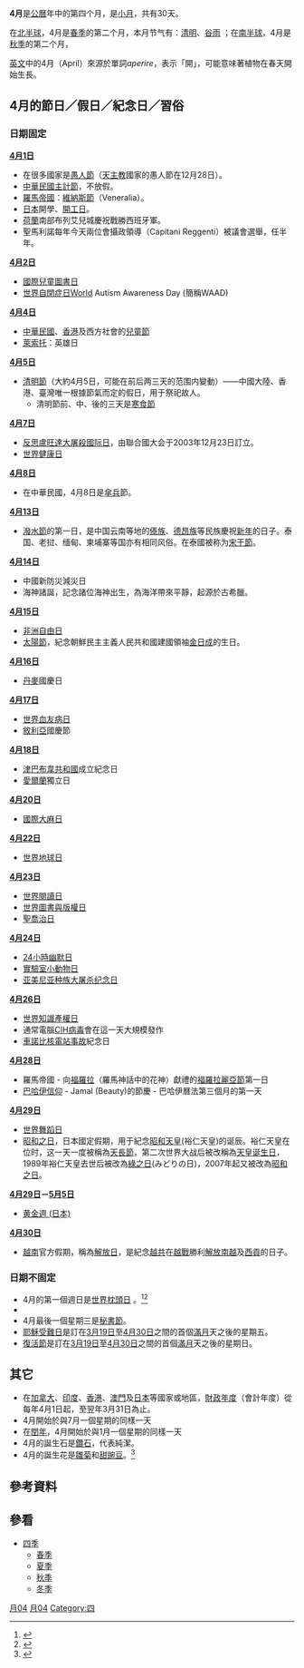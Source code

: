 {{noteTA
|G1=地名
|G2=核能
}}
{{Otheruses
|subject=公历4月
|other=4月的其他意思
|四月
}}
{{DayInMonth|4}}

'''4月'''是[[公曆|公曆]]年中的第四个月，是[[小月|小月]]，共有30天。 

在[[北半球|北半球]]，4月是[[春季|春季]]的第二个月，本月节气有：[[清明|清明]]、[[谷雨|谷雨]] ；在[[南半球|南半球]]，4月是[[秋季|秋季]]的第二个月，

[[英文|英文]]中的4月（April）來源於單詞''aperire''，表示「開」，可能意味著植物在春天開始生長。

== 4月的節日／假日／紀念日／習俗 ==
=== 日期固定 ===
'''[[4月1日|4月1日]]'''
* 在很多國家是[[愚人節|愚人節]]（[[天主教|天主教]]國家的愚人節在12月28日）。
* [[中華民國|中華民國]][[主計節|主計節]]，不放假。
* [[羅馬帝國|羅馬帝國]]：[[維納斯節|維納斯節]]（Veneralia）。
* [[日本|日本]]開學、[[開工日|開工日]]。
* [[荷蘭|荷蘭]]南部布列艾兒城慶祝戰勝西班牙軍。
* 聖馬利諾每年今天兩位會攝政領導（Capitani Reggenti）被議會選舉，任半年。

'''[[4月2日|4月2日]]'''
* [[國際兒童圖書日|國際兒童圖書日]]
* [[世界自閉症日|世界自閉症日]]World Autism Awareness Day (簡稱WAAD)
'''[[4月4日|4月4日]]'''
* [[中華民國|中華民國]]、[[香港|香港]]及西方社會的[[兒童節|兒童節]]
* [[萊索托|萊索托]]：英雄日

'''[[4月5日|4月5日]]'''
* [[清明節|清明節]]（大約4月5日，可能在前后两三天的范围内變動）——中國大陸、香港、臺灣唯一根據節氣而定的假日，用于祭祀故人。
** 清明節前、中、後的三天是[[寒食節|寒食節]]
 
'''[[4月7日|4月7日]]'''
* [[反思盧旺達大屠殺國际日|反思盧旺達大屠殺國际日]]，由聯合國大会于2003年12月23日訂立。
* [[世界健康日|世界健康日]]

'''[[4月8日|4月8日]]'''
* 在中華民國，4月8日是[[傘兵|傘兵]]節。

'''[[4月13日|4月13日]]'''
* [[潑水節|潑水節]]的第一日，是中国云南等地的[[傣族|傣族]]、[[德昂族|德昂族]]等民族慶祝[[新年|新年]]的日子。泰国、老挝、缅甸、柬埔寨等国亦有相同风俗。在泰國被称为[[宋干節|宋干節]]。

'''[[4月14日|4月14日]]'''
*中國新防災減災日
*海神諸誕，記念諸位海神出生，為海洋帶來平靜，起源於古希臘。

'''[[4月15日|4月15日]]'''
* [[非洲自由日|非洲自由日]]
* [[太陽節_(朝鮮)|太陽節]]，紀念朝鮮民主主義人民共和國建國領袖[[金日成|金日成]]的生日。

'''[[4月16日|4月16日]]'''
* [[丹麥|丹麥]]國慶日

'''[[4月17日|4月17日]]'''
* [[世界血友病日|世界血友病日]]
* [[敘利亞|敘利亞]]國慶節

'''[[4月18日|4月18日]]'''
* [[津巴布韋共和國|津巴布韋共和國]]成立紀念日
* [[愛爾蘭|愛爾蘭]]獨立日
'''[[4月20日|4月20日]]'''
* [[420_(大麻文化)|國際大麻日]]
'''[[4月22日|4月22日]]'''
* [[世界地球日|世界地球日]]

'''[[4月23日|4月23日]]'''
* [[世界閱讀日|世界閱讀日]]
* [[世界圖書與版權日|世界圖書與版權日]]
* [[聖喬治日|聖喬治日]]

'''[[4月24日|4月24日]]'''
* [[24小時幽默日|24小時幽默日]]
* [[實驗室小動物日|實驗室小動物日]]
* [[亚美尼亚种族大屠杀纪念日|亚美尼亚种族大屠杀纪念日]]

'''[[4月26日|4月26日]]'''
* [[世界知識產權日|世界知識產權日]]
* 通常電腦[[CIH病毒|CIH病毒]]會在這一天大規模發作
* [[車諾比核電站事故|車諾比核電站事故]]紀念日

'''[[4月28日|4月28日]]'''
* 羅馬帝國 - 向[[佛洛拉|福羅拉]]（羅馬神話中的花神）獻禮的[[福羅拉麗亞節|福羅拉麗亞節]]第一日
* [[巴哈伊信仰|巴哈伊信仰]] - Jamal (Beauty)的節慶 - 巴哈伊曆法第三個月的第一天

'''[[4月29日|4月29日]]'''
* [[世界舞蹈日|世界舞蹈日]]
* [[昭和之日|昭和之日]]，日本國定假期，用于紀念[[昭和天皇|昭和天皇]](裕仁天皇)的诞辰。裕仁天皇在位时，这一天一度被稱為[[天長節_(日本)|天長節]]，第二次世界大战后被改稱為[[天皇诞生日|天皇诞生日]]，1989年裕仁天皇去世后被改為[[綠之日|綠之日]](みどりの日)，2007年起又被改為[[昭和之日|昭和之日]]。

'''[[4月29日|4月29日]]－[[5月5日|5月5日]]'''
* [[黄金週_(日本)|黄金週 (日本)]]

'''[[4月30日|4月30日]]'''
* [[越南|越南]]官方假期，稱為[[解放日|解放日]]，是紀念[[越共|越共]]在[[越戰|越戰]]勝利[[解放|解放]][[越南共和國|南越]]及[[胡志明市|西貢]]的日子。

=== 日期不固定 ===
*4月的第一個週日是[[世界枕頭日|世界枕頭日]] 。<ref>{{Cite web|url=http://www.ttv.com.tw/104/04/1040406/104040600035001.htm?from=573|title=國際枕頭日嗨翻 數百民眾"枕頭戰"不手軟　賣場舉辦枕頭大戰 男女老幼爭相互打同歡|accessdate=2015-04-06|date=2015-04-06|5=|archiveurl=https://web.archive.org/web/20150411064510/http://www.ttv.com.tw/104/04/1040406/104040600035001.htm?from=573|archivedate=2015-04-11|publisher=[[臺灣電視事業股份有限公司|台視]]新聞|language=zh-tw|dead-url=no}}</ref><ref>{{Cite web|url=http://news.cts.com.tw/cts/life/201504/201504051600798.html|title=世界枕頭日 港人打"混戰"|accessdate=2015-04-06|date=2015-04-05|publisher=[[中華電視公司|華視]]新聞|language=zh-tw|archive-date=2015-04-11|archive-url=https://web.archive.org/web/20150411125213/http://news.cts.com.tw/cts/life/201504/201504051600798.html|dead-url=no}}</ref>
* {{fact|4月的第三個星期日是[[世界兒童日|世界兒童日]]。}}
* 4月最後一個星期三是[[秘書節|秘書節]]。
* [[耶穌受難日|耶穌受難日]]是訂在[[3月19日|3月19日]]至[[4月30日|4月30日]]之間的首個[[滿月|滿月]]天之後的星期五。
* [[復活節|復活節]]是訂在[[3月19日|3月19日]]至[[4月30日|4月30日]]之間的首個[[滿月|滿月]]天之後的星期日。

== 其它 ==
* 在[[加拿大|加拿大]]、[[印度|印度]]、[[香港|香港]]、[[澳門|澳門]]及[[日本|日本]]等國家或地區，[[財政年度|財政年度]]（會計年度）從每年4月1日起，至翌年3月31日為止。
* 4月開始於與7月一個星期的同樣一天
* 在[[閏年|閏年]]，4月開始於與1月一個星期的同樣一天
* 4月的誕生石是[[鑽石|鑽石]]，代表純潔。
* 4月的誕生花是[[雛菊|雛菊]]和[[甜豌豆|甜豌豆]]。<ref>{{cite web |url=http://www.shgresources.com/gems/birthflowers/ |title=存档副本 |accessdate=2012-12-11 |deadurl=yes |archiveurl=https://archive.is/20120911093344/http://www.shgresources.com/gems/birthflowers/ |archivedate=2012-09-11 }}</ref>

== 參考資料 ==
{{Wikivoyage|四月}}
{{reflist}}

== 參看 ==
* [[四季|四季]]
** [[春季|春季]]
** [[夏季|夏季]]
** [[秋季|秋季]]
** [[冬季|冬季]]

{{月份}}
{{Authority control}}
[[Category:月份|月04]]
[[Category:日历|月04]]
[[Category:四|Category:四]]
